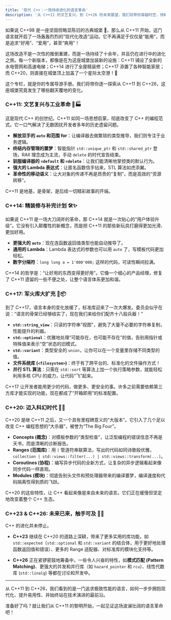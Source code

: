```yaml
---
title: '现代 C++：一场持续进化的语言革命'
description: '从 C++11 的文艺复兴，到 C++26 的未来展望，我们将带你穿越时空，领略现代 C++ 波澜壮阔的进化史。'
---
```


如果说 C++98 是一座坚固但略显陈旧的古典城堡 🏰，那么从 C++11 开始，这门语言就开启了一场轰轰烈烈的“现代化改造”运动。它不再满足于仅仅是“能用”，而是追求“好用”、“爱用”，甚至“爽用”！

这场改造不是一次性的推倒重建，而是一场持续了十余年，并且仍在进行中的进化之旅。每一个新版本，都像是在为这座城堡加装新的设施：C++11 铺设了全新的水电管网和高速电梯；C++14 进行了全屋精装修；C++17 添置了各种智能家居；而 C++20，则直接在城堡顶上加盖了一个星际太空港！🚀

这个专栏，就是你的专属导游手册。我们将带你逐一探索从 C++11 到 C++26，这座城堡究竟发生了哪些翻天覆地的变化。

### C++11: 文艺复兴与工业革命 🎨🏭

这是现代 C++ 的创世纪。C++11 如同一场思想启蒙，彻底改变了 C++ 的编程范式。它一口气解决了无数困扰开发者多年的历史遗留问题。

- **解放双手的 `auto` 和范围 for**：让编译器去做繁琐的类型推导，我们则专注于业务逻辑。
- **终结内存管理的噩梦**：智能指针 `std::unique_ptr` 和 `std::shared_ptr` 登场，RAII 理念成为主流，手动 `delete` 的时代宣告结束。
- **驯服编译器的 `=default` 和 `=delete`**：让我们能清晰地掌控类的默认行为。
- **强大的 Lambda 表达式**：让匿名函数信手拈来，STL 算法如虎添翼。
- **革命性的移动语义**：让大对象的传递不再是昂贵的“复制”，而是高效的“资源转移”。

C++11 是地基，是骨架，是后续一切精彩故事的开端。

### C++14: 精装修与补完计划 🛠️✨

如果说 C++11 是一场大刀阔斧的革命，那 C++14 就是一次贴心的“用户体验升级”。它没有引入颠覆性的新概念，而是把 C++11 的那些新玩具打磨得更加光滑、更加好用。

- **更强大的 `auto`**：现在连函数返回值类型也能自动推导了。
- **通用的 Lambda**：Lambda 表达式的参数也可以用 `auto` 了，写模板代码更加轻松。
- **数字分隔符**：`long long a = 1'000'000;` 这样的代码，可读性瞬间拉满。

C++14 的哲学是：“让好用的东西变得更好用”。它像一个细心的产品经理，修复了 C++11 遗留的一些不便之处，让整个语言体系更加和谐。

### C++17: 军火库大扩充 🧰📦

到了 C++17，语言本身的变化放缓了，标准库迎来了一次大爆发。委员会似乎在说：“语言的骨架已经够结实了，现在我们来给你们配齐十八般兵器！”

- **`std::string_view`**：只读的字符串“视图”，避免了大量不必要的字符串复制，性能提升的利器。
- **`std::optional`**：优雅地处理“可能存在，也可能不存在”的值，告别用指针或特殊值来表示“空”状态的旧模式。
- **`std::variant`**：类型安全的 `union`，让你可以在一个变量里存储不同类型的值。
- **文件系统库 (`<filesystem>`)**：终于有了跨平台的、标准化的文件操作方式！
- **并行 STL 算法**：只需在 `std::sort` 等算法上加一个执行策略参数，就能轻松利用多核 CPU 的威力，让代码“飞”起来。

C++17 让开发者能用更少的代码，做更多、更安全的事。许多之前需要依赖第三方库才能实现的功能，现在都成了“开箱即用”的标准配置。

### C++20: 迈入科幻时代 🚀🌌

C++20 是继 C++11 之后，又一个具有里程碑意义的“大版本”。它引入了几个足以改变 C++ 编程思想的“大杀器”，被誉为“The Big Four”。

- **Concepts (概念)**：对模板参数的“类型检查”，让泛型编程的错误信息不再是天书，而是清晰的诊断报告。
- **Ranges (范围库)**：用 `|` 管道符串联算法，写出的代码如同诗歌般优雅，`collection | std::views::filter(...) | std::views::transform(...)`。
- **Coroutines (协程)**：编写异步代码的全新方式，让复杂的异步逻辑看起来像同步代码一样直观。
- **Modules (模块)**：彻底告别头文件和预处理器带来的编译噩梦，编译速度和代码隔离性得到质的飞跃。

C++20 的这些特性，让 C++ 看起来像是来自未来的语言。它们正在缓慢但坚定地改变着整个 C++ 生态。

### C++23 & C++26: 未来已来，触手可及 🔮✨

C++ 的进化并未停止。

- **C++23** 继续在 C++20 的道路上深耕，带来了更多实用的库功能，如 `std::expected`（`std::optional` 和 `std::variant` 的结合体，用于更好地处理函数返回值和错误）、更多的 Range 适配器、对标准库的模块化支持等。

- **C++26** 正在紧锣密鼓地筹备中，一些令人兴奋的特性，如**模式匹配 (Pattern Matching)**、更强大的并发和并行库（如 `hazard_pointer` 和 `rcu`）、线性代数库 (`std::linalg`) 等都在讨论和开发中。

---

从 C++11 到 C++26，我们看到的是一门追求极致性能的语言，如何一步步拥抱现代化、提升易用性、并始终站在技术演进的最前沿。

准备好了吗？就让我们从 C++11 的黎明开始，一起见证这场波澜壮阔的语言革命吧！
